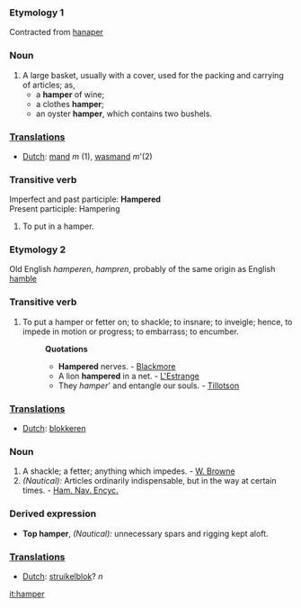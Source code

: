 ===Etymology 1===
Contracted from [[hanaper]]
===Noun===
#A large basket, usually with a cover, used for the packing and carrying of articles; as,
#* a '''hamper''' of wine; 
#* a clothes '''hamper'''; 
#* an oyster '''hamper''', which contains two bushels.

===[[Translation]]s===

*[[Dutch]]: [[mand]] ''m'' (1), [[wasmand]] ''m'''(2)

===Transitive verb===
Imperfect and past participle: '''Hampered'''<br>
Present participle: Hampering
#To put in a hamper.

===Etymology 2===
Old English ''hamperen'', ''hampren'', probably of the same origin as English [[hamble]]
===Transitive verb===
#To put a hamper or fetter on; to shackle; to insnare; to inveigle; hence, to impede in motion or progress; to embarrass; to encumber.
#:'''Quotations'''
#:*'''Hampered''' nerves. - [[Blackmore]]
#:*A lion '''hampered''' in a net. - [[L'Estrange]]
#:*They ''hamper''' and entangle our souls. - [[Tillotson]]

===[[Translation]]s===

*[[Dutch]]: [[blokkeren]]

===Noun===
#A shackle; a fetter; anything which impedes. - [[W. Browne]]
#''(Nautical):'' Articles ordinarily indispensable, but in the way at certain times. - [[Ham. Nav. Encyc.]]
===Derived expression===
*'''Top hamper''', ''(Nautical):'' unnecessary spars and rigging kept aloft.

===[[Translation]]s===

*[[Dutch]]: [[struikelblok]]? ''n''

[[it:hamper]]